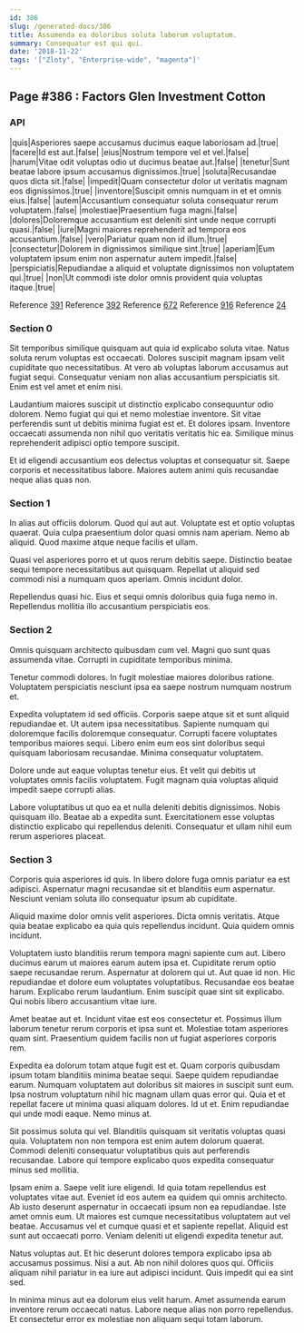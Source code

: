```yaml
---
id: 386
slug: /generated-docs/386
title: Assumenda ea doloribus soluta laborum voluptatum.
summary: Consequatur est qui qui.
date: '2018-11-22'
tags: '["Zloty", "Enterprise-wide", "magenta"]'
---
```


## Page #386 : Factors Glen Investment Cotton
### API

|quis|Asperiores saepe accusamus ducimus eaque laboriosam ad.|true|
|facere|Id est aut.|false|
|eius|Nostrum tempore vel et vel.|false|
|harum|Vitae odit voluptas odio ut ducimus beatae aut.|false|
|tenetur|Sunt beatae labore ipsum accusamus dignissimos.|true|
|soluta|Recusandae quos dicta sit.|false|
|impedit|Quam consectetur dolor ut veritatis magnam eos dignissimos.|true|
|inventore|Suscipit omnis numquam in et et omnis eius.|false|
|autem|Accusantium consequatur soluta consequatur rerum voluptatem.|false|
|molestiae|Praesentium fuga magni.|false|
|dolores|Doloremque accusantium est deleniti sint unde neque corrupti quasi.|false|
|iure|Magni maiores reprehenderit ad tempora eos accusantium.|false|
|vero|Pariatur quam non id illum.|true|
|consectetur|Dolorem in dignissimos similique sint.|true|
|aperiam|Eum voluptatem ipsum enim non aspernatur autem impedit.|false|
|perspiciatis|Repudiandae a aliquid et voluptate dignissimos non voluptatem qui.|true|
|non|Ut commodi iste dolor omnis provident quia voluptas itaque.|true|

Reference [391](/generated-docs/391)
Reference [392](/generated-docs/392)
Reference [672](/generated-docs/672)
Reference [916](/generated-docs/916)
Reference [24](/generated-docs/24)


<Partial />


### Section 0
Sit temporibus similique quisquam aut quia id explicabo soluta vitae. Natus soluta rerum voluptas est occaecati. Dolores suscipit magnam ipsam velit cupiditate quo necessitatibus. At vero ab voluptas laborum accusamus aut fugiat sequi. Consequatur veniam non alias accusantium perspiciatis sit. Enim est vel amet et enim nisi.
 Laudantium maiores suscipit ut distinctio explicabo consequuntur odio dolorem. Nemo fugiat qui qui et nemo molestiae inventore. Sit vitae perferendis sunt ut debitis minima fugiat est et. Et dolores ipsam. Inventore occaecati assumenda non nihil quo veritatis veritatis hic ea. Similique minus reprehenderit adipisci optio tempore suscipit.
 Et id eligendi accusantium eos delectus voluptas et consequatur sit. Saepe corporis et necessitatibus labore. Maiores autem animi quis recusandae neque alias quas non.
### Section 1
In alias aut officiis dolorum. Quod qui aut aut. Voluptate est et optio voluptas quaerat. Quia culpa praesentium dolor quasi omnis nam aperiam. Nemo ab aliquid. Quod maxime atque neque facilis et ullam.
 Quasi vel asperiores porro et ut quos rerum debitis saepe. Distinctio beatae sequi tempore necessitatibus aut quisquam. Repellat ut aliquid sed commodi nisi a numquam quos aperiam. Omnis incidunt dolor.
 Repellendus quasi hic. Eius et sequi omnis doloribus quia fuga nemo in. Repellendus mollitia illo accusantium perspiciatis eos.
### Section 2
Omnis quisquam architecto quibusdam cum vel. Magni quo sunt quas assumenda vitae. Corrupti in cupiditate temporibus minima.
 Tenetur commodi dolores. In fugit molestiae maiores doloribus ratione. Voluptatem perspiciatis nesciunt ipsa ea saepe nostrum numquam nostrum et.
 Expedita voluptatem id sed officiis. Corporis saepe atque sit et sunt aliquid repudiandae et. Ut autem ipsa necessitatibus.
Sapiente numquam qui doloremque facilis doloremque consequatur. Corrupti facere voluptates temporibus maiores sequi. Libero enim eum eos sint doloribus sequi quisquam laboriosam recusandae. Minima consequatur voluptatem.
 Dolore unde aut eaque voluptas tenetur eius. Et velit qui debitis ut voluptates omnis facilis voluptatem. Fugit magnam quia voluptas aliquid impedit saepe corrupti alias.
 Labore voluptatibus ut quo ea et nulla deleniti debitis dignissimos. Nobis quisquam illo. Beatae ab a expedita sunt. Exercitationem esse voluptas distinctio explicabo qui repellendus deleniti. Consequatur et ullam nihil eum rerum asperiores placeat.
### Section 3
Corporis quia asperiores id quis. In libero dolore fuga omnis pariatur ea est adipisci. Aspernatur magni recusandae sit et blanditiis eum aspernatur. Nesciunt veniam soluta illo consequatur ipsum ab cupiditate.
 Aliquid maxime dolor omnis velit asperiores. Dicta omnis veritatis. Atque quia beatae explicabo ea quia quis repellendus incidunt. Quia quidem omnis incidunt.
 Voluptatem iusto blanditiis rerum tempora magni sapiente cum aut. Libero ducimus earum ut maiores earum autem ipsa et. Cupiditate rerum optio saepe recusandae rerum. Aspernatur at dolorem qui ut.
Aut quae id non. Hic repudiandae et dolore eum voluptates voluptatibus. Recusandae eos beatae harum. Explicabo rerum laudantium. Enim suscipit quae sint sit explicabo. Qui nobis libero accusantium vitae iure.
 Amet beatae aut et. Incidunt vitae est eos consectetur et. Possimus illum laborum tenetur rerum corporis et ipsa sunt et. Molestiae totam asperiores quam sint. Praesentium quidem facilis non ut fugiat asperiores corporis rem.
 Expedita ea dolorum totam atque fugit est et. Quam corporis quibusdam ipsum totam blanditiis minima beatae sequi. Saepe quidem repudiandae earum. Numquam voluptatem aut doloribus sit maiores in suscipit sunt eum. Ipsa nostrum voluptatum nihil hic magnam ullam quas error qui. Quia et et repellat facere ut minima quasi aliquam dolores.
Id ut et. Enim repudiandae qui unde modi eaque. Nemo minus at.
 Sit possimus soluta qui vel. Blanditiis quisquam sit veritatis voluptas quasi quia. Voluptatem non non tempora est enim autem dolorum quaerat. Commodi deleniti consequatur voluptatibus quis aut perferendis recusandae. Labore qui tempore explicabo quos expedita consequatur minus sed mollitia.
 Ipsam enim a. Saepe velit iure eligendi. Id quia totam repellendus est voluptates vitae aut. Eveniet id eos autem ea quidem qui omnis architecto. Ab iusto deserunt aspernatur in occaecati ipsum non ea repudiandae.
Iste amet omnis eum. Ut maiores est cumque necessitatibus voluptatem aut vel beatae. Accusamus vel et cumque quasi et et sapiente repellat. Aliquid est sunt aut occaecati porro. Veniam deleniti ut eligendi expedita tenetur aut.
 Natus voluptas aut. Et hic deserunt dolores tempora explicabo ipsa ab accusamus possimus. Nisi a aut. Ab non nihil dolores quos qui. Officiis aliquam nihil pariatur in ea iure aut adipisci incidunt. Quis impedit qui ea sint sed.
 In minima minus aut ea dolorum eius velit harum. Amet assumenda earum inventore rerum occaecati natus. Labore neque alias non porro repellendus. Et consectetur error ex molestiae non aliquam sequi totam laborum.
